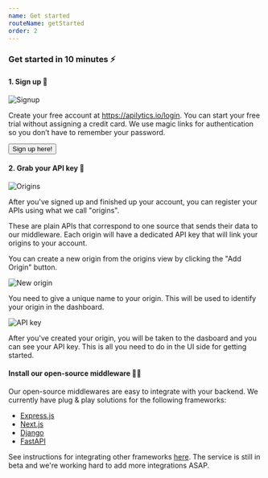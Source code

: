 ```yaml
---
name: Get started
routeName: getStarted
order: 2
---
```


### Get started in 10 minutes ⚡

#### 1. Sign up 🚀

![Signup](/mock-ups/signup.png)

Create your free account at <ExternalLink href="/login">https://apilytics.io/login</ExternalLink>.
You can start your free trial without assigning a credit card. We use magic links for authentication
so you don’t have to remember your password.

<Link href="/login">
  <Button className="btn-primary btn-outline mt-4">Sign up here!</Button>
</Link>

#### 2. Grab your API key 🔑

![Origins](/mock-ups/origins.png)

After you've signed up and finished up your account,
you can register your APIs using what we call "origins".

These are plain APIs that correspond to one source that sends their data to our middleware.
Each origin will have a dedicated API key that will link your origins to your account.

You can create a new origin from the origins view by clicking the "Add Origin" button.

![New origin](/mock-ups/new-origin.png)

You need to give a unique name to your origin.
This will be used to identify your origin in the dashboard.

![API key](/mock-ups/api-key.png)

After you've created your origin, you will be taken to the dasboard and you can see your API key.
This is all you need to do in the UI side for getting started.

#### Install our open-source middleware 👨‍💻

Our open-source middlewares are easy to integrate with your backend.
We currently have plug & play solutions for the following frameworks:

- [Express.js](/docs/node)
- [Next.js](/docs/node)
- [Django](/docs/python)
- [FastAPI](/docs/python)

See instructions for integrating other frameworks [here](/docs/byom).
The service is still in beta and we're working hard to add more integrations ASAP.
